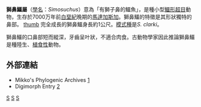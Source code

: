 {{Automatic taxobox
| taxon = Simosuchus
| authority = Buckley ''et al.'', 2000
| fossil_range = {{Geological range|70|66}}
| image =Simosuchus clarki, ROM.jpg
| image_caption = 獅鼻鱷骨架
| type_species = '''''Simosuchus clarki'''''
| type_species_authority = Buckley et al., 2000 
}}

'''獅鼻鱷屬'''（[[學名|學名]]：''Simosuchus''）意為「有獅子鼻的鱷魚」，是種小型[[鱷形超目|鱷形超目]]動物，生存於7000万年前[[白堊紀|白堊紀]]晚期的[[馬達加斯加|馬達加斯加]]。獅鼻鱷的特徵是其形狀獨特的鼻部。
[[file:Simosuchus_scale.svg|thumb]]
完全成長的獅鼻鱷身長約1公尺。[[模式種|模式種]]是''S. clarki''。

獅鼻鱷的口鼻部短而縱深，牙齒呈叶狀，不適合肉食。古動物學家因此推論獅鼻鱷是種陸生、[[植食性|植食性]]動物。

==外部連結==
*Mikko's Phylogenic Archives [http://www.fmnh.helsinki.fi/users/haaramo/Metazoa/Deuterostoma/Chordata/Archosauria/Crocodylia/Crocodyliformes.htm] {{Wayback|url=http://www.fmnh.helsinki.fi/users/haaramo/Metazoa/Deuterostoma/Chordata/Archosauria/Crocodylia/Crocodyliformes.htm |date=20070825200129 }}
*Digimorph Entry [http://www.digimorph.org/specimens/Simosuchus_clarki/] {{Wayback|url=http://www.digimorph.org/specimens/Simosuchus_clarki/ |date=20210121104113 }}
{{諾托鱷亞目|N.}}
{{Taxonbar|from=Q135263}}

[[Category:白堊紀鱷形類|S]]
[[Category:鱷形超目|S]]
[[Category:2000年描述的分类群|S]]


{{Paleo-reptile-stub}}
{{Crocodilia-stub}}